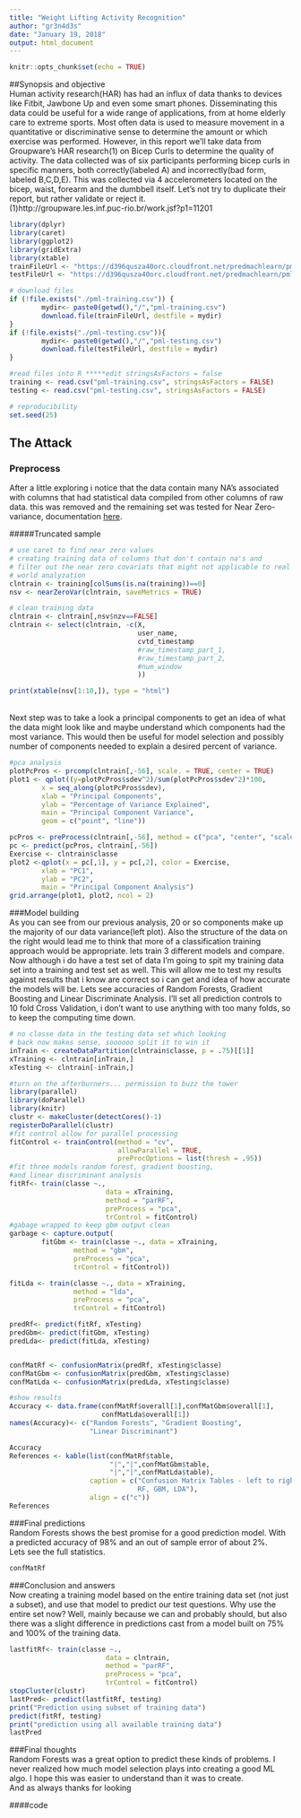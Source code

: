 ```yaml
---
title: "Weight Lifting Activity Recognition"
author: "gr3n4d3s"
date: "January 19, 2018"
output: html_document
---
```


```r
knitr::opts_chunk$set(echo = TRUE) 

```

##Synopsis and objective   
Human activity research(HAR) has had an influx of data thanks to devices like
Fitbit, Jawbone Up and even some smart phones. Disseminating this data could be 
useful for a wide range of applications, from at home elderly care to extreme 
sports. Most often data is used to measure movement in a quantitative or 
discriminative sense to determine the amount or which exercise was performed. 
However, in this report we'll take data from Groupware's HAR research(1) on 
Bicep Curls to determine the quality of activity. The data collected was of 
six participants performing bicep curls in specific manners, both 
correctly(labeled A) and incorrectly(bad form, labeled B,C,D,E). This was 
collected via 4 accelerometers located on the bicep, waist, forearm and the 
dumbbell itself. Let's not try to duplicate their report, but rather validate 
or reject it.  
(1)http://groupware.les.inf.puc-rio.br/work.jsf?p1=11201

```r

library(dplyr)
library(caret)
library(ggplot2)
library(gridExtra)
library(xtable)
trainFileUrl <- "https://d396qusza40orc.cloudfront.net/predmachlearn/pml-training.csv"
testFileUrl <- "https://d396qusza40orc.cloudfront.net/predmachlearn/pml-testing.csv"

# download files
if (!file.exists("./pml-training.csv")) {
        mydir<- paste0(getwd(),"/","pml-training.csv")
        download.file(trainFileUrl, destfile = mydir)
}
if (!file.exists("./pml-testing.csv")){
        mydir<- paste0(getwd(),"/","pml-testing.csv")
        download.file(testFileUrl, destfile = mydir)
}

#read files into R *****edit stringsAsFactors = false
training <- read.csv("pml-training.csv", stringsAsFactors = FALSE)
testing <- read.csv("pml-testing.csv", stringsAsFactors = FALSE)

# reproducibility
set.seed(25)
```

## The Attack  

### Preprocess
After a little exploring i notice that the data contain many NA's associated with 
columns that had statistical data compiled from other columns of raw data. this was
removed and the remaining set was tested for Near Zero-variance, 
documentation [here](https://topepo.github.io/caret/pre-processing.html).  

#####Truncated sample  

```r
# use caret to find near zero values
# creating training data of columns that don't contain na's and
# filter out the near zero covariats that might not applicable to real 
# world analyzation
clntrain <- training[colSums(is.na(training))==0]
nsv <- nearZeroVar(clntrain, saveMetrics = TRUE)

# clean training data
clntrain <- clntrain[,nsv$nzv==FALSE]
clntrain <- select(clntrain, -c(X,
                                user_name,
                                cvtd_timestamp
                                #raw_timestamp_part_1,
                                #raw_timestamp_part_2,
                                #num_window
                                ))

print(xtable(nsv[1:10,]), type = "html")
```  
<br>
Next step was to take a look a principal components to get an idea of what the 
data might look like and maybe understand which components had the most variance. 
This would then be useful for model selection and possibly number of components 
needed to explain a desired percent of variance.

```r
#pca analysis
plotPcPros <- prcomp(clntrain[,-56], scale. = TRUE, center = TRUE)
plot1 <- qplot((y=plotPcPros$sdev^2)/sum(plotPcPros$sdev^2)*100,
        x = seq_along(plotPcPros$sdev),
        xlab = "Principal Components",
        ylab = "Percentage of Variance Explained",
        main = "Principal Component Variance",
        geom = c("point", "line"))

pcPros <- preProcess(clntrain[,-56], method = c("pca", "center", "scale"))
pc <- predict(pcPros, clntrain[,-56])
Exercise <- clntrain$classe
plot2 <-qplot(x = pc[,1], y = pc[,2], color = Exercise,
        xlab = "PC1",
        ylab = "PC2",
        main = "Principal Component Analysis")
grid.arrange(plot1, plot2, ncol = 2)
```  

###Model building  
As you can see from our previous analysis, 20 or so components make up the 
majority of our data variance(left plot). Also the structure of the data on 
the right would lead me to think that more of a classification training
approach would be appropriate. lets train 3 different models and compare.  
Now although i do have a test set of data I'm going to spit my training 
data set into a training and test set as well. This will allow me to 
test my results against results that i know are correct so i can get 
and idea of how accurate the models will be. Lets see accuracies of 
Random Forests, Gradient Boosting and Linear Discriminate Analysis. 
I'll set all prediction controls to 10 fold Cross Validation, 
i don't want to use anything with too many folds, so to keep the 
computing time down.

```r
# no classe data in the testing data set which looking
# back now makes sense, soooooo split it to win it
inTrain <- createDataPartition(clntrain$classe, p = .75)[[1]]
xTraining <- clntrain[inTrain,]
xTesting <- clntrain[-inTrain,]

#turn on the afterburners... permission to buzz the tower
library(parallel)
library(doParallel)
library(knitr)
clustr <- makeCluster(detectCores()-1)
registerDoParallel(clustr)
#fit control allow for parallel processing
fitControl <- trainControl(method = "cv", 
                           allowParallel = TRUE,
                           preProcOptions = list(thresh = .95))
#fit three models random forest, gradient boosting, 
#and linear discriminant analysis
fitRf<- train(classe ~., 
                        data = xTraining,
                        method = "parRF",
                        preProcess = "pca",
                        trControl = fitControl)
#gabage wrapped to keep gbm output clean
garbage <- capture.output(
        fitGbm <- train(classe ~., data = xTraining, 
                method = "gbm", 
                preProcess = "pca", 
                trControl = fitControl))

fitLda <- train(classe ~., data = xTraining, 
                method = "lda", 
                preProcess = "pca", 
                trControl = fitControl)

predRf<- predict(fitRf, xTesting)
predGbm<- predict(fitGbm, xTesting)
predLda<- predict(fitLda, xTesting)


confMatRf <- confusionMatrix(predRf, xTesting$classe)
confMatGbm <- confusionMatrix(predGbm, xTesting$classe)
confMatLda <- confusionMatrix(predLda, xTesting$classe)

#show results
Accuracy <- data.frame(confMatRf$overall[1],confMatGbm$overall[1],
                       confMatLda$overall[1])
names(Accuracy)<- c("Random Forests", "Gradient Boosting", 
                    "Linear Discriminant")

Accuracy
References <- kable(list(confMatRf$table,
                         "|","|",confMatGbm$table,
                         "|","|",confMatLda$table), 
                    caption = c("Confusion Matrix Tables - left to right are: 
                                RF, GBM, LDA"),
                    align = c("c"))
References
```  

###Final predictions  
Random Forests shows the best promise for a good prediction model. With a 
predicted accuracy of 98% and an out of sample error of about 2%.  
Lets see the full statistics.
```r
confMatRf
```  

###Conclusion and answers  
Now creating a training model based on the entire training data set 
(not just a subset), and use that model to predict our test questions. 
Why use the entire set now? Well, mainly because we can and probably 
should, but also there was a slight difference in predictions cast from 
a model built on 75% and 100% of the training data.
```r
lastfitRf<- train(classe ~., 
                        data = clntrain,
                        method = "parRF",
                        preProcess = "pca",
                        trControl = fitControl)
stopCluster(clustr)
lastPred<- predict(lastfitRf, testing)
print("Prediction using subset of training data")
predict(fitRf, testing)
print("prediction using all available training data")
lastPred
```  
  
###Final thoughts  
Random Forests was a great option to predict these kinds of problems. 
I never realized how much model selection plays into creating a good ML algo.
I hope this was easier to understand than it was to create.  
And as always thanks for looking  

####code
```r
```
```r
```
```r
```
```r
```
```r
```
```r
```
```r
```


